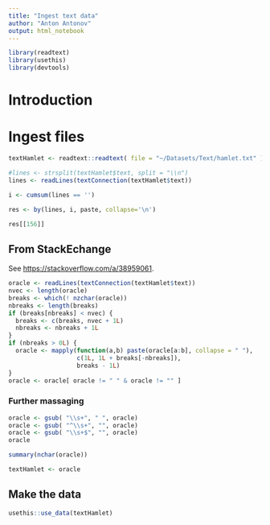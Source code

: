 ```yaml
---
title: "Ingest text data"
author: "Anton Antonov"
output: html_notebook
---
```


```r
library(readtext)
library(usethis)
library(devtools)
```

# Introduction

# Ingest files

```r
textHamlet <- readtext::readtext( file = "~/Datasets/Text/hamlet.txt" )
```
```r
#lines <- strsplit(textHamlet$text, split = "\\n")
lines <- readLines(textConnection(textHamlet$text))

i <- cumsum(lines == '')

res <- by(lines, i, paste, collapse='\n')
```

```r
res[[156]]
```

## From StackEchange 

See [https://stackoverflow.com/a/38959061](https://stackoverflow.com/a/38959061).

```r
oracle <- readLines(textConnection(textHamlet$text))
nvec <- length(oracle)
breaks <- which(! nzchar(oracle))
nbreaks <- length(breaks)
if (breaks[nbreaks] < nvec) {
  breaks <- c(breaks, nvec + 1L)
  nbreaks <- nbreaks + 1L
}
if (nbreaks > 0L) {
  oracle <- mapply(function(a,b) paste(oracle[a:b], collapse = " "),
                   c(1L, 1L + breaks[-nbreaks]),
                   breaks - 1L)
}
oracle <- oracle[ oracle != " " & oracle != "" ]
```

### Further massaging 

```r
oracle <- gsub( "\\s+", " ", oracle)
oracle <- gsub( "^\\s+", "", oracle)
oracle <- gsub( "\\s+$", "", oracle)
oracle
```

```r
summary(nchar(oracle))
```

```r
textHamlet <- oracle
```

## Make the data

```r
usethis::use_data(textHamlet)
```

